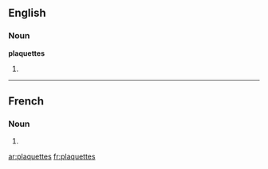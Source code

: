 ==English==

===Noun===
'''plaquettes'''

# {{plural of|plaquette}}

----

==French==

===Noun===
{{infl|fr|plural}} {{f|p}}

# {{plural of|plaquette|lang=French}}

[[ar:plaquettes]]
[[fr:plaquettes]]